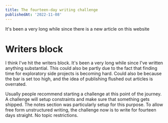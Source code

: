 ```yaml
---
title: The fourteen-day writing challenge
publishedAt: '2022-11-08'
---
```


It's been a very long while since there is a new article on this website

# Writers block

I think I've hit the writers block. It's been a very long while since I've written anything substantial. This could also be partly due to the fact that finding time for exploratory side projects is becoming hard. Could also be because the bar is set too high, and the idea of publishing flushed out articles is overrated.

Usually people recommend starting a challenge at this point of the journey. A challenge will setup constraints and make sure that something gets shipped. The notes section was particularly setup for this purpose. To allow free form unstructured writing, the challenge now is to write for fourteen days straight. No topic restrictions.
